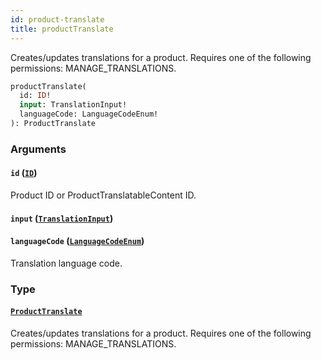 ```yaml
---
id: product-translate
title: productTranslate
---
```



Creates/updates translations for a product. Requires one of the following permissions: MANAGE_TRANSLATIONS.

```graphql
productTranslate(
  id: ID!
  input: TranslationInput!
  languageCode: LanguageCodeEnum!
): ProductTranslate
```


### Arguments

#### `id` ([`ID`](../../../developer/api-reference/scalars/id))

Product ID or ProductTranslatableContent ID.


#### `input` ([`TranslationInput`](../../../developer/api-reference/inputs/translation-input))




#### `languageCode` ([`LanguageCodeEnum`](../../../developer/api-reference/enums/language-code-enum))

Translation language code.


### Type

#### [`ProductTranslate`](../../../developer/api-reference/objects/product-translate) 

Creates/updates translations for a product. Requires one of the following permissions: MANAGE_TRANSLATIONS.




